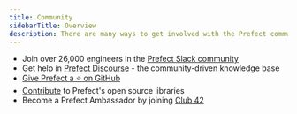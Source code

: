 ```yaml
---
title: Community
sidebarTitle: Overview
description: There are many ways to get involved with the Prefect community
---
```




- Join over 26,000 engineers in the [Prefect Slack community](https://prefect.io/slack)
- Get help in [Prefect Discourse](https://discourse.prefect.io/) - the community-driven knowledge base
- [Give Prefect a ⭐️ on GitHub](https://github.com/PrefectHQ/prefect)
- [Contribute](/2.15.0/contributing/overview/) to Prefect's open source libraries
- Become a Prefect Ambassador by joining [Club 42](https://www.prefect.io/community/club-42/)
